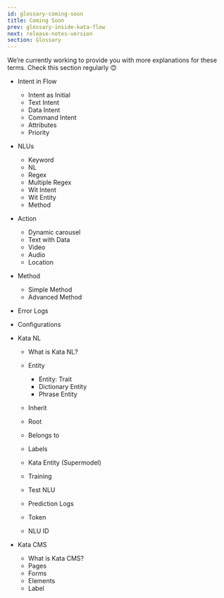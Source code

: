 ```yaml
---
id: glossary-coming-soon
title: Coming Soon
prev: glossary-inside-kata-flow
next: release-notes-version
section: Glossary
---
```


We’re currently working to provide you with more explanations for these terms. Check this section regularly 😊

- Intent in Flow

  - Intent as Initial
  - Text Intent
  - Data Intent
  - Command Intent
  - Attributes
  - Priority

- NLUs

  - Keyword
  - NL
  - Regex
  - Multiple Regex
  - Wit Intent
  - Wit Entity
  - Method

- Action

  - Dynamic carousel
  - Text with Data
  - Video
  - Audio
  - Location

- Method

  - Simple Method
  - Advanced Method

- Error Logs
- Configurations
- Kata NL

  - What is Kata NL?
  - Entity

    - Entity: Trait
    - Dictionary Entity
    - Phrase Entity

  - Inherit
  - Root
  - Belongs to
  - Labels
  - Kata Entity (Supermodel)
  - Training
  - Test NLU
  - Prediction Logs
  - Token
  - NLU ID

- Kata CMS

  - What is Kata CMS?
  - Pages
  - Forms
  - Elements
  - Label

